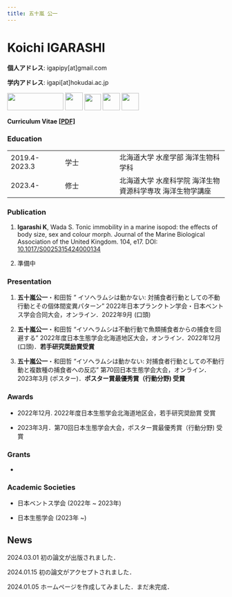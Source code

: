 ```yaml
---
title: 五十嵐 公一
---
```


# **Koichi IGARASHI**

**個人アドレス**: igapipy[at]gmail.com

**学内アドレス**: igapi[at]hokudai.ac.jp

<a href="https://researchmap.jp/igapijie"> <img src="./images/researchmap130.gif" width="130" height="40"/></a> <a href="https://scholar.google.co.jp/citations?user=AEWO65QAAAAJ&hl=ja&oi=sra"> <img src="./images/google-scholar-square-icon.png" width="41" height="41"/></a> <a href="https://twitter.com/igapije"> <img src="./images/logo-black.png" width="38" height="38"/></a> <a href="https://www.researchgate.net/profile/Koichi-Igarashi-3"> <img src="./images/researchgate.png" width="40" height="40"/></a> <a href="https://orcid.org/0000-0002-3537-9239"> <img src="./images/orcid_logo.png" width="40" height="40"/></a>

**Curriculum Vitae [[PDF]](https://drive.google.com/file/d/1XdL0A5Qe0u0uUpyLZfPBGsuuAM_cjCgj/view?usp=drive_link)**

### Education

|               |      |                                                           |
|------------------|------------------|------------------------------------|
| 2019.4-2023.3 | 学士 | 北海道大学 水産学部 海洋生物科学科                        |
| 2023.4-       | 修士 | 北海道大学 水産科学院 海洋生物資源科学専攻 海洋生物学講座 |

### Publication

1.  **Igarashi K**, Wada S. Tonic immobility in a marine isopod: the effects of body size, sex and colour morph. Journal of the Marine Biological Association of the United Kingdom. 104, e17. DOI: [10.1017/S0025315424000134](https://www.cambridge.org/core/journals/journal-of-the-marine-biological-association-of-the-united-kingdom/article/tonic-immobility-in-a-marine-isopod-the-effects-of-body-size-sex-and-colour-morph/403A769D47ED406FCF06D1055071F1E5)

2.  準備中

### Presentation

1.  **五十嵐公一**・和田哲 " イソへラムシは動かない: 対捕食者行動としての不動行動とその個体間変異パターン" 2022年日本プランクトン学会・日本ベントス学会合同大会，オンライン．2022年9月 (口頭)

2.  **五十嵐公一**・和田哲 "イソへラムシは不動行動で魚類捕食者からの捕食を回避する" 2022年度日本生態学会北海道地区大会，オンライン．2022年12月 (口頭)．**若手研究奨励賞受賞**

3.  **五十嵐公一**・和田哲 "イソへラムシは動かない: 対捕食者行動としての不動行動と複数種の捕食者への反応" 第70回日本生態学会大会，オンライン．2023年3月 (ポスター)．**ポスター賞最優秀賞（行動分野) 受賞**

### Awards

-   2022年12月. 2022年度日本生態学会北海道地区会，若手研究奨励賞 受賞

-   2023年3月．第70回日本生態学会大会，ポスター賞最優秀賞（行動分野) 受賞

### Grants

-   

### Academic Societies

-   日本ベントス学会 (2022年 \~ 2023年)

-   日本生態学会 (2023年 \~)

## News

2024.03.01 初の論文が出版されました．

2024.01.15 初の論文がアクセプトされました．

2024.01.05 ホームページを作成してみました．まだ未完成．
